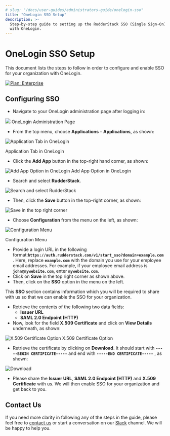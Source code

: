 ```yaml
---
# slug: "/docs/user-guides/administrators-guide/onelogin-sso"
title: "OneLogin SSO Setup"
description: >-
  Step-by-step guide to setting up the RudderStack SSO (Single Sign-On) feature
  with OneLogin.
---
```


# OneLogin SSO Setup

This document lists the steps to follow in order to configure and enable SSO for your organization with OneLogin.

[![Plan: Enterprise](https://img.shields.io/static/v1?label=PLAN&message=ENTERPRISE&color=blueviolet&style=for-the-badge)](https://rudderstack.com/enterprise-quote)

## Configuring SSO

- Navigate to your OneLogin administration page after logging in:

<img src="../../assets/1 (11).png" />
<span class="imageTitle">OneLogin Administration Page</span>


- From the top menu, choose **Applications** - **Applications**, as shown:

<!--![Application Tab in OneLogin](../../.gitbook/assets/2 (6).png)-->

<img src="../../assets/2 (6).png" alt="Application Tab in OneLogin" />

<span class="imageTitle">Application Tab in OneLogin</span>

- Click the **Add App** button in the top-right hand corner, as shown:


<!--![Add App Option in OneLogin](../../.gitbook/assets/3 (2) (1).png)-->

<img src="../../assets/3 (2) (1).png" alt="Add App Option in OneLogin" />
<span class="imageTitle">Add App Option in OneLogin</span>

- Search and select **RudderStack**.

<!--![](../../.gitbook/assets/image (58).png)-->

<img src="../../assets/image (58).png" alt="Search and select RudderStack" />

- Then, click the **Save** button in the top-right corner, as shown:

<!--![](../../.gitbook/assets/4 (4).png)-->

<img src="../../assets/4 (4).png" alt="Save in the top right corner" />

- Choose **Configuration** from the menu on the left, as shown:

<!--![Configuration Menu](../../.gitbook/assets/image (32).png)-->

<img src="../../assets/image (32).png" alt="Configuration Menu" />

<span class="imageTitle">Configuration Menu</span>

- Provide a login URL in the following format:**`https://auth.rudderstack.com/v1/start_sso?domain=example.com`** . Here, replace **`example.com`** with the domain you use for your employee email addresses. For example, if your employee email address is **`john@mywebsite.com`**, enter **`mywebsite.com`**.
- Click on **Save** in the top right corner as shown above.
- Then, click on the **SSO** option in the menu on the left.

<div class="successBlock">

  This **SSO** section contains information which you will be required to share
  with us so that we can enable the SSO for your organization.
</div>

- Retrieve the contents of the following two data fields:
  - **Issuer URL**
  - **SAML 2.0 Endpoint \(HTTP\)**
- Now, look for the field **X.509 Certificate** and click on **View Details** underneath, as shown:


<!--![X.509 Certificate Option](../../.gitbook/assets/image (35).png)-->

<img src="../../assets/image (35).png" alt="X.509 Certificate Option" />
<span class="imageTitle">X.509 Certificate Option</span>

- Retrieve the certificate by clicking on **Download**. It should start with **`-----BEGIN CERTIFICATE-----`** and end with **`-----END CERTIFICATE-----`** , as shown:

<!--![](../../.gitbook/assets/5 (8) (1) (1).png)-->

<img src="../../assets/5 (8) (1) (1).png" alt="Download" />

- Please share the **Issuer URL**, **SAML 2.0 Endpoint \(HTTP\)** and **X.509 Certificate** with us. We will then enable SSO for your organization and get back to you.

## Contact Us

If you need more clarity in following any of the steps in the guide, please feel free to [contact us](mailto:docs@rudderstack.com) or start a conversation on our [Slack](https://rudderstack.com/join-rudderstack-slack-community) channel. We will be happy to help you.
